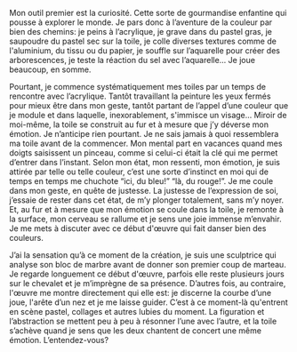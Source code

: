 Mon outil premier est la curiosité. Cette sorte de gourmandise enfantine qui pousse à explorer le monde. Je pars donc à l’aventure de la couleur par bien des chemins: je peins à l’acrylique, je grave dans du pastel gras, je saupoudre du pastel sec sur la toile, je colle diverses textures comme de l'aluminium, du tissu ou du papier, je souffle sur l’aquarelle pour créer des arborescences, je teste la réaction du sel avec l’aquarelle… Je joue beaucoup, en somme.

Pourtant, je commence systématiquement mes toiles par un temps de rencontre avec l’acrylique. Tantôt travaillant la peinture les yeux fermés pour mieux être dans mon geste, tantôt partant de l’appel d’une couleur que je module et dans laquelle, inexorablement, s'immisce un visage… Miroir de moi-même, la toile se construit au fur et à mesure que j’y déverse mon émotion. Je n’anticipe rien pourtant. Je ne sais jamais à quoi ressemblera ma toile avant de la commencer. Mon mental part en vacances quand mes doigts saisissent un pinceau, comme si celui-ci était la clé qui me permet d’entrer dans l’instant. Selon mon état, mon ressenti, mon émotion, je suis attirée par telle ou telle couleur, c’est une sorte d’instinct en moi qui de temps en temps me chuchote “ici, du bleu!” “là, du rouge!”. Je me coule dans mon geste, en quête de justesse. La justesse de l’expression de soi, j’essaie de rester dans cet état, de m’y plonger totalement, sans m’y noyer. Et, au fur et à mesure que mon émotion se coule dans la toile, je remonte à la surface, mon cerveau se rallume et je sens une joie immense m’envahir. Je me mets à discuter avec ce début d'œuvre qui fait danser bien des couleurs.

J’ai la sensation qu’à ce moment de la création, je suis une sculptrice qui analyse son bloc de marbre avant de donner son premier coup de marteau. Je regarde longuement ce début d'œuvre, parfois elle reste plusieurs jours sur le chevalet et je m’imprègne de sa présence. D’autres fois, au contraire, l'œuvre me montre directement qui elle est: je discerne la courbe d’une joue, l'arête d’un nez et je me laisse guider. C’est à ce moment-là qu'entrent en scène pastel, collages et autres lubies du moment. La figuration et l’abstraction se mettent peu à peu à résonner l’une avec l’autre, et la toile s’achève quand je sens que les deux chantent de concert une même émotion.
L’entendez-vous?
